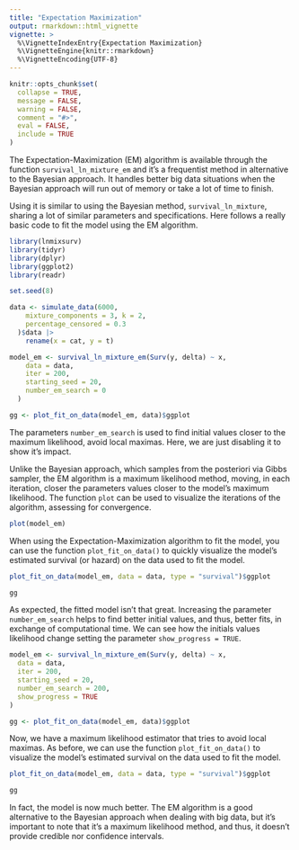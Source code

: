 ```yaml
---
title: "Expectation Maximization"
output: rmarkdown::html_vignette
vignette: >
  %\VignetteIndexEntry{Expectation Maximization}
  %\VignetteEngine{knitr::rmarkdown}
  %\VignetteEncoding{UTF-8}
---
```

  
```r
knitr::opts_chunk$set(
  collapse = TRUE,
  message = FALSE,
  warning = FALSE,
  comment = "#>",
  eval = FALSE,
  include = TRUE
)
```
  
The Expectation-Maximization (EM) algorithm is available through the function `survival_ln_mixture_em` and it's a frequentist method in alternative to the Bayesian approach. It handles better big data situations when the Bayesian approach will run out of memory or take a lot of time to finish.
  
Using it is similar to using the Bayesian method, `survival_ln_mixture`, sharing a lot of similar parameters and specifications. Here follows a really basic code to fit the model using the EM algorithm.

```r
library(lnmixsurv)
library(tidyr)
library(dplyr)
library(ggplot2)
library(readr)

set.seed(8)

data <- simulate_data(6000,
    mixture_components = 3, k = 2,
    percentage_censored = 0.3
  )$data |>
    rename(x = cat, y = t)

model_em <- survival_ln_mixture_em(Surv(y, delta) ~ x,
    data = data,
    iter = 200,
    starting_seed = 20,
    number_em_search = 0
  )

gg <- plot_fit_on_data(model_em, data)$ggplot
```

The parameters `number_em_search` is used to find initial values closer to the maximum likelihood, avoid local maximas. Here, we are just disabling it to show it's impact.

Unlike the Bayesian approach, which samples from the posteriori via Gibbs sampler, the EM algorithm is a maximum likelihood method, moving, in each iteration, closer the parameters values closer to the model's maximum likelihood. The function `plot` can be used to visualize the iterations of the algorithm, assessing for convergence.

```r
plot(model_em)
```

When using the Expectation-Maximization algorithm to fit the model, you can use the function `plot_fit_on_data()` to quickly visualize the model's estimated survival (or hazard) on the data used to fit the model.

```r
plot_fit_on_data(model_em, data = data, type = "survival")$ggplot
```

```r
gg
```

As expected, the fitted model isn't that great. Increasing the parameter `number_em_search` helps to find better initial values, and thus, better fits, in exchange of computational time. We can see how the initials values likelihood change setting the parameter `show_progress = TRUE`.

```r
model_em <- survival_ln_mixture_em(Surv(y, delta) ~ x,
  data = data,
  iter = 200,
  starting_seed = 20,
  number_em_search = 200,
  show_progress = TRUE
)
```

```r
gg <- plot_fit_on_data(model_em, data)$ggplot
```

Now, we have a maximum likelihood estimator that tries to avoid local maximas. As before, we can use the function `plot_fit_on_data()` to visualize the model's estimated survival on the data used to fit the model.

```r
plot_fit_on_data(model_em, data = data, type = "survival")$ggplot
```

```r
gg
```

In fact, the model is now much better. The EM algorithm is a good alternative to the Bayesian approach when dealing with big data, but it's important to note that it's a maximum likelihood method, and thus, it doesn't provide credible nor confidence intervals.
